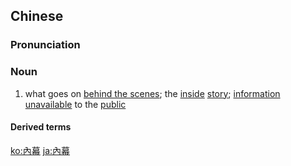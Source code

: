 {{also|内幕}}
==Chinese==
{{zh-forms|s=内幕}}

===Pronunciation===
{{zh-pron
|m=nèimù
|c=noi6 mok6
|mn=xm,zz,tw:lōe-bō͘/qz:lōe-mō͘/xm,zz,twv:lāi-bō͘/qz:lǎi-mō͘
|cat=n
}}

===Noun===
{{zh-noun}}

# what goes on [[behind the scenes]]; the [[inside]] [[story]]; [[information]] [[unavailable]] to the [[public]]

====Derived terms====
{{zh-der|內幕交易}}

{{zh-cat|Advanced}}

[[ko:內幕]]
[[ja:內幕]]